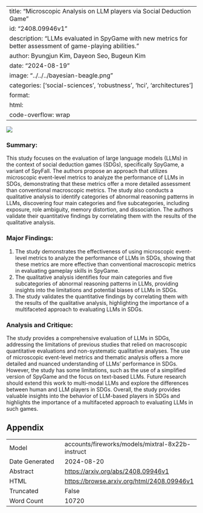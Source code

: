 
---
title: "Microscopic Analysis on LLM players via Social Deduction Game"
id: "2408.09946v1"
description: "LLMs evaluated in SpyGame with new metrics for better assessment of game-playing abilities."
author: Byungjun Kim, Dayeon Seo, Bugeun Kim
date: "2024-08-19"
image: "../../../bayesian-beagle.png"
categories: ['social-sciences', 'robustness', 'hci', 'architectures']
format:
  html:
    code-overflow: wrap
---

![](../../../bayesian-beagle.png)

### Summary:

This study focuses on the evaluation of large language models (LLMs) in the context of social deduction games (SDGs), specifically SpyGame, a variant of SpyFall. The authors propose an approach that utilizes microscopic event-level metrics to analyze the performance of LLMs in SDGs, demonstrating that these metrics offer a more detailed assessment than conventional macroscopic metrics. The study also conducts a qualitative analysis to identify categories of abnormal reasoning patterns in LLMs, discovering four main categories and five subcategories, including exposure, role ambiguity, memory distortion, and dissociation. The authors validate their quantitative findings by correlating them with the results of the qualitative analysis.

### Major Findings:

1. The study demonstrates the effectiveness of using microscopic event-level metrics to analyze the performance of LLMs in SDGs, showing that these metrics are more effective than conventional macroscopic metrics in evaluating gameplay skills in SpyGame.
2. The qualitative analysis identifies four main categories and five subcategories of abnormal reasoning patterns in LLMs, providing insights into the limitations and potential biases of LLMs in SDGs.
3. The study validates the quantitative findings by correlating them with the results of the qualitative analysis, highlighting the importance of a multifaceted approach to evaluating LLMs in SDGs.

### Analysis and Critique:

The study provides a comprehensive evaluation of LLMs in SDGs, addressing the limitations of previous studies that relied on macroscopic quantitative evaluations and non-systematic qualitative analyses. The use of microscopic event-level metrics and thematic analysis offers a more detailed and nuanced understanding of LLMs' performance in SDGs. However, the study has some limitations, such as the use of a simplified version of SpyGame and the focus on text-based LLMs. Future research should extend this work to multi-modal LLMs and explore the differences between human and LLM players in SDGs. Overall, the study provides valuable insights into the behavior of LLM-based players in SDGs and highlights the importance of a multifaceted approach to evaluating LLMs in such games.

## Appendix

|          |          |
|----------|----------|
| Model     | accounts/fireworks/models/mixtral-8x22b-instruct       |
| Date Generated     | 2024-08-20       |
| Abstract | [https://arxiv.org/abs/2408.09946v1](https://arxiv.org/abs/2408.09946v1)        |
| HTML     | [https://browse.arxiv.org/html/2408.09946v1](https://browse.arxiv.org/html/2408.09946v1)       |
| Truncated       | False       |
| Word Count       | 10720       |